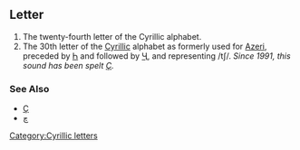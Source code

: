 ==Letter==
#The twenty-fourth letter of the Cyrillic alphabet.
#The 30th letter of the [[Cyrillic]] alphabet as formerly used for [[Azeri]], preceded by [[Һ]] and followed by [[Ҷ]], and representing /tʃ/. ''Since 1991, this sound has been spelt [[Ç]].''
===See Also===
*[[Ç]]
*[[چ]]
[[Category:Cyrillic letters]]